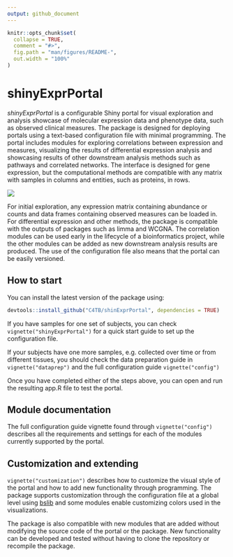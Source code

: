 ```yaml
---
output: github_document
---
```


<!-- README.md is generated from README.Rmd. Please edit that file -->

```r
knitr::opts_chunk$set(
  collapse = TRUE,
  comment = "#>",
  fig.path = "man/figures/README-",
  out.width = "100%"
)
```

# shinyExprPortal

<!-- badges: start -->
<!-- badges: end -->

*shinyExprPortal* is a configurable Shiny portal for visual exploration and analysis showcase of molecular expression data and phenotype data, such as observed clinical measures. The package is designed for deploying portals using a text-based configuration file with minimal programming. The portal includes modules for exploring correlations between expression and measures, visualizing the results of differential expression analysis and showcasing results of other downstream analysis methods such as pathways and correlated networks. The interface is designed for gene expression, but the computational methods are compatible with any matrix with samples in columns and entities, such as proteins, in rows.

<img src="man/figures/example.png"/>

For initial exploration, any expression matrix containing abundance or counts and data frames containing observed measures can be loaded in. For differential expression and other methods, the package is compatible with the outputs of packages such as limma and WCGNA. The correlation modules can be used early in the lifecycle of a bioinformatics project, while the other modules can be added as new downstream analysis results are produced. The use of the configuration file also means that the portal can be easily versioned.

## How to start

You can install the latest version of the package using:

``` r
devtools::install_github("C4TB/shinExprPortal", dependencies = TRUE)
```

If you have samples for one set of subjects, you can check `vignette("shinyExprPortal")` for a quick start guide to set up the configuration file.

If your subjects have one more samples, e.g. collected over time or from different tissues, you should check the data preparation guide in `vignette("dataprep")` and the full configuration guide `vignette("config")`

Once you have completed either of the steps above, you can open and run the resulting app.R file to test the portal.

## Module documentation

The full configuration guide vignette found through `vignette("config")` describes all the requirements and settings for each of the modules currently supported by the portal.

## Customization and extending

`vignette("customization")` describes how to customize the visual style of the portal and how to add new functionality through programming. The package supports customization through the configuration file at a global level using [bslib](https://cran.r-project.org/web/packages/bslib/index.html) and some modules enable customizing colors used in the visualizations.

The package is also compatible with new modules that are added without modifying the source code of the portal or the package. New functionality can be developed and tested without having to clone the repository or recompile the package.